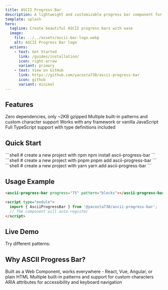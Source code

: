```yaml
---
title: ASCII Progress Bar
description: A lightweight and customizable progress bar component for the web
template: splash
hero:
  tagline: Create beautiful ASCII progress bars with ease
  image:
    file: ../../assets/ascii-bar-logo.webp
    alt: ASCII Progress Bar logo
  actions:
    - text: Get Started
      link: /guides/installation/
      icon: right-arrow
      variant: primary
    - text: View on GitHub
      link: https://github.com/yacosta738/ascii-progress-bar
      icon: github
      variant: minimal
---
```



## Features

<CardGrid stagger>
  <Card title="Lightweight" icon="rocket">
    Zero dependencies, only ~2KB gzipped
  </Card>
  <Card title="Customizable" icon="pencil">
    Multiple built-in patterns and custom character support
  </Card>
  <Card title="Web Component" icon="puzzle">
    Works with any framework or vanilla JavaScript
  </Card>
  <Card title="TypeScript" icon="document">
    Full TypeScript support with type definitions included
  </Card>
</CardGrid>

## Quick Start

<PackageManagerTabs>
      <Fragment slot="npm">
      ```shell
      # create a new project with npm
      npm install ascii-progress-bar
      ```
      </Fragment>
      <Fragment slot="pnpm">
      ```shell
      # create a new project with pnpm
      pnpm add ascii-progress-bar
      ```
      </Fragment>
      <Fragment slot="yarn">
      ```shell
      # create a new project with yarn
      yarn add ascii-progress-bar
      ```
      </Fragment>
    </PackageManagerTabs>

## Usage Example

```html
<ascii-progress-bar progress="75" pattern="blocks"></ascii-progress-bar>

<script type="module">
  import { AsciiProgressBar } from '@yacosta738/ascii-progress-bar';
  // The component will auto-register
</script>
```

## Live Demo

Try different patterns:

<AsciiProgressBarDemo />

## Why ASCII Progress Bar?

<CardGrid>
  <Card title="Framework Agnostic" icon="puzzle">
    Built as a Web Component, works everywhere - React, Vue, Angular, or plain HTML
  </Card>
  <Card title="Easy to Style" icon="setting">
    Multiple built-in patterns and support for custom characters
  </Card>
  <Card title="Accessible" icon="approve-check">
    ARIA attributes for accessibility and keyboard navigation
  </Card>
</CardGrid>

